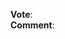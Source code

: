 <div class="sc_vote" data-value="{{{1|?}}}"></div>
'''Vote''': {{{1|?}}}<br />
'''Comment''': {{{2|?}}}
